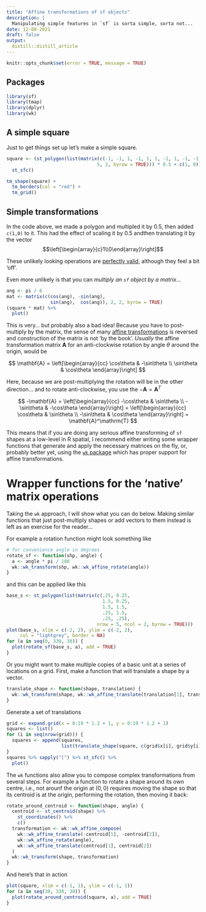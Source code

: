 ```yaml
---
title: "Affine transformations of sf objects"
description: |
  Manipulating simple features in `sf` is sorta simple, sorta not...
date: 12-08-2021
draft: false
output:
  distill::distill_article
---
```


```r
knitr::opts_chunk$set(error = TRUE, message = TRUE)
```

## Packages
```r
library(sf)
library(tmap)
library(dplyr)
library(wk)
```

## A simple square
Just to get things set up let's make a simple square.

```r
square <- (st_polygon(list(matrix(c(-1, -1, 1, -1, 1, 1, -1, 1, -1, -1), 
                                 5, 2, byrow = TRUE))) * 0.5 + c(1, 0)) %>%
  st_sfc()

tm_shape(square) + 
  tm_borders(col = "red") + 
  tm_grid()
```

## Simple transformations
In the code above, we made a polygon and multipled it by 0.5, then added `c(1,0)` to it. This had the effect of scaling it by 0.5 andthen translating it by the vector $$\left[\begin{array}{c}1\\0\end{array}\right]$$

These unlikely looking operations are [perfectly valid](https://r-spatial.github.io/sf/articles/sf3.html#affine-transformations), although they feel a bit 'off'.

Even more unlikely is that you can _multiply an `sf` object by a matrix_...

```r
ang <- pi / 6
mat <- matrix(c(cos(ang), -sin(ang), 
                sin(ang),  cos(ang)), 2, 2, byrow = TRUE)
(square * mat) %>% 
  plot()
```

This is very... but probably also a bad idea! Because you have to post-multiply by the matrix, the sense of many [affine transformations](https://en.wikipedia.org/wiki/Affine_transformation) is reversed and construction of the matrix is not 'by the book'. _Usually_ the affine transformation matrix $\mathbf{A}$ for an anti-clockwise rotation by angle $\theta$ around the origin, would be

$$
\mathbf{A} = 
\left[\begin{array}{cc}
\cos\theta & -\sin\theta \\
\sin\theta & \cos\theta
\end{array}\right]
$$

Here, because we are post-multiplying the rotation will be in the other direction... and to rotate anti-clockwise, you use the $-\mathbf{A}=\mathbf{A}^T$

$$
-\mathbf{A} = 
\left[\begin{array}{cc}
-\cos\theta & \sin\theta \\
-\sin\theta & -\cos\theta
\end{array}\right] = 
\left[\begin{array}{cc}
\cos\theta & \sin\theta \\
-\sin\theta & \cos\theta
\end{array}\right] = \mathbf{A}^\mathrm{T}
$$
 
This means that if you are doing any serious affine transforming of `sf` shapes at a low-level in R spatial, I  recommend either writing some wrapper functions that generate and apply the necessary matrices on the fly, or, probably better yet, using the [`wk` package](https://paleolimbot.github.io/wk/) which has proper support for affine transformations. 

# Wrapper functions for the 'native' matrix operations
Taking the `wk` approach, I will show what you can do below. Making similar functions that just post-multiply shapes or add vectors to them instead is left as an exercise for the reader...

For example a rotation function might look something like

```r
# for convenience angle in degrees
rotate_sf <- function(shp, angle) {
  a <- angle * pi / 180
  wk::wk_transform(shp, wk::wk_affine_rotate(angle))
}
```

and this can be applied like this

```r
base_s <- st_polygon(list(matrix(c(.25, 0.25, 
                                   1.5, 0.25, 
                                   1.5, 1.5, 
                                   .25, 1.5, 
                                   .25, .25), 
                                 nrow = 5, ncol = 2, byrow = TRUE)))
plot(base_s, xlim = c(-2, 2), ylim = c(-2, 2), 
     col = "lightgrey", border = NA)
for (a in seq(0, 330, 30)) {
  plot(rotate_sf(base_s, a), add = TRUE)
}
```

Or you might want to make multiple copies of a basic unit at a series of locations on a grid. First, make a function that will translate a shape by a vector.

```r
translate_shape <- function(shape, translation) {
  wk::wk_transform(shape, wk::wk_affine_translate(translation[1], translation[2]))
}
```

Generate a set of translations

```r
grid <- expand.grid(x = 0:19 * 1.2 + 1, y = 0:19 * 1.2 + 1)
squares <- list()
for (i in seq(nrow(grid))) {
  squares <- append(squares, 
                    list(translate_shape(square, c(grid$x[i], grid$y[i]))))
}
squares %>% sapply("[") %>% st_sfc() %>%
  plot()
```
The `wk` functions also allow you to compose complex transformations from several steps. For example a function to rotate a shape around its own centre, i.e., not arounf the origin at $(0,0)$ requires moving the shape so that its centroid is at the origin, performing the rotation, then moving it back:

```r
rotate_around_centroid <- function(shape, angle) {
  centroid <- st_centroid(shape) %>%
    st_coordinates() %>%
    c()
  transformation <- wk::wk_affine_compose(
    wk::wk_affine_translate(-centroid[1], -centroid[2]),
    wk::wk_affine_rotate(angle),
    wk::wk_affine_translate(centroid[1], centroid[2])
  )
  wk::wk_transform(shape, transformation)
}
```

And here's that in action

```r
plot(square, xlim = c(-1, 1), ylim = c(-1, 1))
for (a in seq(30, 330, 30)) {
  plot(rotate_around_centroid(square, a), add = TRUE)
}
```
